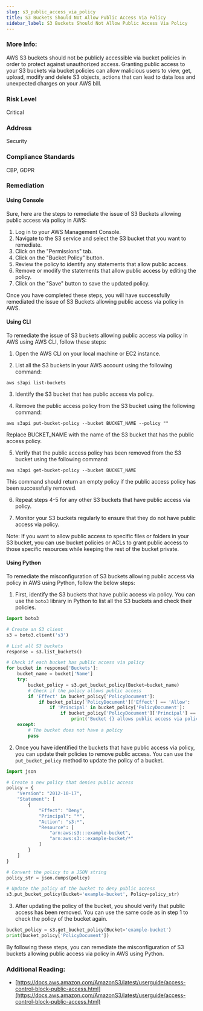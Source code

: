 ```yaml
---
slug: s3_public_access_via_policy
title: S3 Buckets Should Not Allow Public Access Via Policy
sidebar_label: S3 Buckets Should Not Allow Public Access Via Policy
---
```


### More Info:

AWS S3 buckets should not be publicly accessible via bucket policies in order to protect against unauthorized access. Granting public access to your S3 buckets via bucket policies can allow malicious users to view, get, upload, modify and delete S3 objects, actions that can lead to data loss and unexpected charges on your AWS bill.

### Risk Level

Critical

### Address

Security

### Compliance Standards

CBP, GDPR

### Remediation

#### Using Console

Sure, here are the steps to remediate the issue of S3 Buckets allowing public access via policy in AWS:

1. Log in to your AWS Management Console.
2. Navigate to the S3 service and select the S3 bucket that you want to remediate.
3. Click on the "Permissions" tab.
4. Click on the "Bucket Policy" button.
5. Review the policy to identify any statements that allow public access.
6. Remove or modify the statements that allow public access by editing the policy.
7. Click on the "Save" button to save the updated policy.

Once you have completed these steps, you will have successfully remediated the issue of S3 Buckets allowing public access via policy in AWS.

#### Using CLI

To remediate the issue of S3 buckets allowing public access via policy in AWS using AWS CLI, follow these steps:

1. Open the AWS CLI on your local machine or EC2 instance.

2. List all the S3 buckets in your AWS account using the following command:

```
aws s3api list-buckets
```

3. Identify the S3 bucket that has public access via policy.

4. Remove the public access policy from the S3 bucket using the following command:

```
aws s3api put-bucket-policy --bucket BUCKET_NAME --policy ""
```

Replace BUCKET_NAME with the name of the S3 bucket that has the public access policy.

5. Verify that the public access policy has been removed from the S3 bucket using the following command:

```
aws s3api get-bucket-policy --bucket BUCKET_NAME
```

This command should return an empty policy if the public access policy has been successfully removed.

6. Repeat steps 4-5 for any other S3 buckets that have public access via policy.

7. Monitor your S3 buckets regularly to ensure that they do not have public access via policy.

Note: If you want to allow public access to specific files or folders in your S3 bucket, you can use bucket policies or ACLs to grant public access to those specific resources while keeping the rest of the bucket private.

#### Using Python

To remediate the misconfiguration of S3 buckets allowing public access via policy in AWS using Python, follow the below steps:

1. First, identify the S3 buckets that have public access via policy. You can use the `boto3` library in Python to list all the S3 buckets and check their policies.

```python
import boto3

# Create an S3 client
s3 = boto3.client('s3')

# List all S3 buckets
response = s3.list_buckets()

# Check if each bucket has public access via policy
for bucket in response['Buckets']:
    bucket_name = bucket['Name']
    try:
        bucket_policy = s3.get_bucket_policy(Bucket=bucket_name)
        # Check if the policy allows public access
        if 'Effect' in bucket_policy['PolicyDocument']:
            if bucket_policy['PolicyDocument']['Effect'] == 'Allow':
                if 'Principal' in bucket_policy['PolicyDocument']:
                    if bucket_policy['PolicyDocument']['Principal'] == '*':
                        print('Bucket {} allows public access via policy'.format(bucket_name))
    except:
        # The bucket does not have a policy
        pass
```

2. Once you have identified the buckets that have public access via policy, you can update their policies to remove public access. You can use the `put_bucket_policy` method to update the policy of a bucket.

```python
import json

# Create a new policy that denies public access
policy = {
    "Version": "2012-10-17",
    "Statement": [
        {
            "Effect": "Deny",
            "Principal": "*",
            "Action": "s3:*",
            "Resource": [
                "arn:aws:s3:::example-bucket",
                "arn:aws:s3:::example-bucket/*"
            ]
        }
    ]
}

# Convert the policy to a JSON string
policy_str = json.dumps(policy)

# Update the policy of the bucket to deny public access
s3.put_bucket_policy(Bucket='example-bucket', Policy=policy_str)
```

3. After updating the policy of the bucket, you should verify that public access has been removed. You can use the same code as in step 1 to check the policy of the bucket again.

```python
bucket_policy = s3.get_bucket_policy(Bucket='example-bucket')
print(bucket_policy['PolicyDocument'])
```

By following these steps, you can remediate the misconfiguration of S3 buckets allowing public access via policy in AWS using Python.

### Additional Reading:

- [https://docs.aws.amazon.com/AmazonS3/latest/userguide/access-control-block-public-access.html](https://docs.aws.amazon.com/AmazonS3/latest/userguide/access-control-block-public-access.html) 

